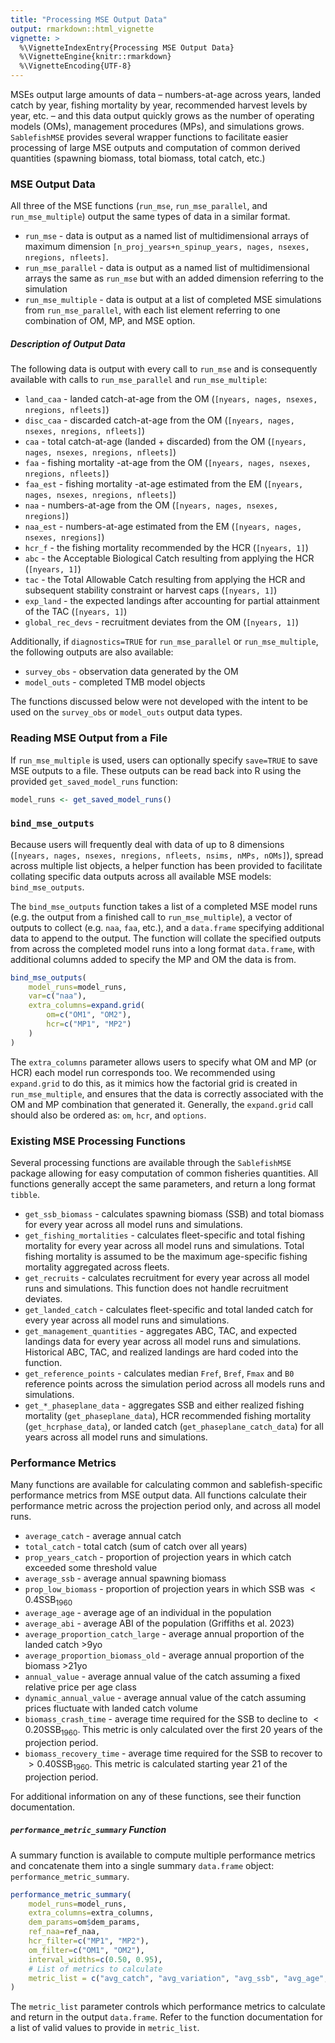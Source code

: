 ```yaml
---
title: "Processing MSE Output Data"
output: rmarkdown::html_vignette
vignette: >
  %\VignetteIndexEntry{Processing MSE Output Data}
  %\VignetteEngine{knitr::rmarkdown}
  %\VignetteEncoding{UTF-8}
---
```


MSEs output large amounts of data -- numbers-at-age across years, landed catch by year, fishing mortality by year, recommended harvest levels by year, etc. -- and this data output quickly grows as the number of operating models (OMs), management procedures (MPs), and simulations grows. `SablefishMSE` provides several wrapper functions to facilitate easier processing of large MSE outputs and computation of common derived quantities (spawning biomass, total biomass, total catch, etc.)

### MSE Output Data
All three of the MSE functions (`run_mse`, `run_mse_parallel`, and `run_mse_multiple`) output the same types of data in a similar format. 

- `run_mse` - data is output as a named list of multidimensional arrays of maximum dimension `[n_proj_years+n_spinup_years, nages, nsexes, nregions, nfleets]`. 
- `run_mse_parallel` - data is output as a named list of multidimensional arrays the same as `run_mse` but with an added dimension referring to the simulation
- `run_mse_multiple` - data is output at a list of completed MSE simulations from `run_mse_parallel`, with each list element referring to one combination of OM, MP, and MSE option.

##### Description of Output Data
The following data is output with every call to `run_mse` and is consequently available with calls to `run_mse_parallel` and `run_mse_multiple`:

- `land_caa` - landed catch-at-age from the OM (`[nyears, nages, nsexes, nregions, nfleets]`)
- `disc_caa` - discarded catch-at-age from the OM (`[nyears, nages, nsexes, nregions, nfleets]`)
- `caa` - total catch-at-age (landed + discarded) from the OM (`[nyears, nages, nsexes, nregions, nfleets]`)
- `faa` - fishing mortality -at-age from the OM (`[nyears, nages, nsexes, nregions, nfleets]`)
- `faa_est` - fishing mortality -at-age estimated from the EM (`[nyears, nages, nsexes, nregions, nfleets]`)
- `naa` - numbers-at-age from the OM (`[nyears, nages, nsexes, nregions]`)
- `naa_est` - numbers-at-age estimated from the EM (`[nyears, nages, nsexes, nregions]`)
- `hcr_f` - the fishing mortality recommended by the HCR (`[nyears, 1]`)
- `abc` - the Acceptable Biological Catch resulting from applying the HCR (`[nyears, 1]`)
- `tac` - the Total Allowable Catch resulting from applying the HCR and subsequent stability constraint or harvest caps (`[nyears, 1]`) 
- `exp_land` - the expected landings after accounting for partial attainment of the TAC (`[nyears, 1]`)
- `global_rec_devs` - recruitment deviates from the OM (`[nyears, 1]`)

Additionally, if `diagnostics=TRUE` for `run_mse_parallel` or `run_mse_multiple`, the following outputs are also available:

- `survey_obs` - observation data generated by the OM
- `model_outs` - completed TMB model objects

The functions discussed below were not developed with the intent to be used on the `survey_obs` or `model_outs` output data types.

### Reading MSE Output from a File
If `run_mse_multiple` is used, users can optionally specify `save=TRUE` to save MSE outputs to a file. These outputs can be read back into R using the provided `get_saved_model_runs` function:

```r
model_runs <- get_saved_model_runs()
```

### `bind_mse_outputs`
Because users will frequently deal with data of up to 8 dimensions (`[nyears, nages, nsexes, nregions, nfleets, nsims, nMPs, nOMs]`), spread across multiple list objects, a helper function has been provided to facilitate collating specific data outputs across all available MSE models: `bind_mse_outputs`.

The `bind_mse_outputs` function takes a list of a completed MSE model runs (e.g. the output from a finished call to `run_mse_multiple`), a vector of outputs to collect (e.g. `naa`, `faa`, etc.), and a `data.frame` specifying additional data to append to the output. The function will collate the specified outputs from across the completed model runs into a long format `data.frame`, with additional columns added to specify the MP and OM the data is from.

```r
bind_mse_outputs(
    model_runs=model_runs, 
    var=c("naa"),
    extra_columns=expand.grid(
        om=c("OM1", "OM2"), 
        hcr=c("MP1", "MP2")
    )
)
```
The `extra_columns` parameter allows users to specify what OM and MP (or HCR) each model run corresponds too. We recommended using `expand.grid` to do this, as it mimics how the factorial grid is created in `run_mse_multiple`, and ensures that the data is correctly associated with the OM and MP combination that generated it. Generally, the `expand.grid` call should also be ordered as: `om`, `hcr`, and `options`. 

### Existing MSE Processing Functions
Several processing functions are available through the `SablefishMSE` package allowing for easy computation of common fisheries quantities. All functions generally accept the same parameters, and return a long format `tibble`.

- `get_ssb_biomass` - calculates spawning biomass (SSB) and total biomass for every year across all model runs and simulations.
- `get_fishing_mortalities` - calculates fleet-specific and total fishing mortality for every year across all model runs and simulations. Total fishing mortality is assumed to be the maximum age-specific fishing mortality aggregated across fleets.
- `get_recruits` - calculates recruitment for every year across all model runs and simulations. This function does not handle recruitment deviates.
- `get_landed_catch` - calculates fleet-specific and total landed catch for every year across all model runs and simulations.
- `get_management_quantities` - aggregates ABC, TAC, and expected landings data for every year across all model runs and simulations. Historical ABC, TAC, and realized landings are hard coded into the function.
- `get_reference_points` - calculates median `Fref`, `Bref`, `Fmax` and `B0` reference points across the simulation period across all models runs and simulations.
- `get_*_phaseplane_data` - aggregates SSB and either realized fishing mortality (`get_phaseplane_data`), HCR recommended fishing mortality (`get_hcrphase_data`), or landed catch (`get_phaseplane_catch_data`) for all years across all model runs and simulations.

### Performance Metrics
Many functions are available for calculating common and sablefish-specific performance metrics from MSE output data. All functions calculate their performance metric across the projection period only, and across all model runs. 

- `average_catch` - average annual catch
- `total_catch` - total catch (sum of catch over all years)
- `prop_years_catch` - proportion of projection years in which catch exceeded some threshold value
- `average_ssb` - average annual spawning biomass
- `prop_low_biomass` - proportion of projection years in which SSB was $<0.4\text{SSB}_{1960}$
- `average_age` - average age of an individual in the population
- `average_abi` - average ABI of the population (Griffiths et al. 2023)
- `average_proportion_catch_large` - average annual proportion of the landed catch >9yo 
- `average_proportion_biomass_old` - average annual proportion of the biomass >21yo
- `annual_value` - average annual value of the catch assuming a fixed relative price per age class
- `dynamic_annual_value` - average annual value of the catch assuming prices fluctuate with landed catch volume
- `biomass_crash_time` - average time required for the SSB to decline to $<0.20\text{SSB}_{1960}$. This metric is only calculated over the first 20 years of the projection period.
- `biomass_recovery_time` - average time required for the SSB to recover to $>0.40\text{SSB}_{1960}$. This metric is calculated starting year 21 of the projection period.  

For additional information on any of these functions, see their function documentation.

##### `performance_metric_summary` Function
A summary function is available to compute multiple performance metrics and concatenate them into a single summary `data.frame` object: `performance_metric_summary`. 

```r
performance_metric_summary(
    model_runs=model_runs, 
    extra_columns=extra_columns, 
    dem_params=om$dem_params, 
    ref_naa=ref_naa,
    hcr_filter=c("MP1", "MP2"),
    om_filter=c("OM1", "OM2"),
    interval_widths=c(0.50, 0.95), 
    # List of metrics to calculate
    metric_list = c("avg_catch", "avg_variation", "avg_ssb", "avg_age", "prop_years_lowssb")
)
```
The `metric_list` parameter controls which performance metrics to calculate and return in the output `data.frame`. Refer to the function documentation for a list of valid values to provide in `metric_list`.